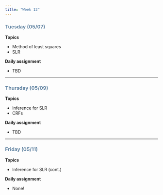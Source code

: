 ```yaml
---
title: "Week 12"
---
```


::: {style="color: #6284a2"}
### Tuesday (05/07)
:::

**Topics**

-   Method of least squares
-   SLR

**Daily assignment**

-   TBD

------------------------------------------------------------------------

::: {style="color: #6284a2"}
### Thursday (05/09)
:::

**Topics**

-   Inference for SLR
-   CRFs

**Daily assignment**

-   TBD

------------------------------------------------------------------------

::: {style="color: #6284a2"}
### Friday (05/11)
:::

**Topics**

-   Inference for SLR (cont.)

**Daily assignment**

-   None!
